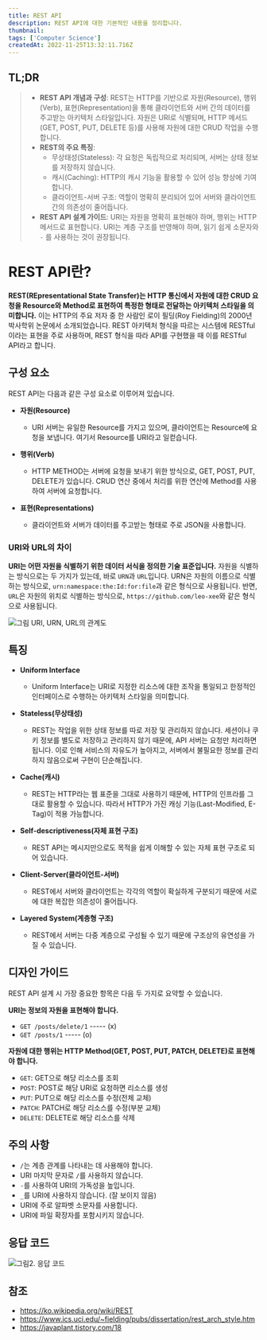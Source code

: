 ```yaml
---
title: REST API
description: REST API에 대한 기본적인 내용을 정리합니다.
thumbnail:
tags: ['Computer Science']
createdAt: 2022-11-25T13:32:11.716Z
---
```


## TL;DR

<Blockquote type="info">

- **REST API 개념과 구성**: REST는 HTTP를 기반으로 자원(Resource), 행위(Verb), 표현(Representation)을 통해 클라이언트와 서버 간의 데이터를 주고받는 아키텍처 스타일입니다. 자원은 URI로 식별되며, HTTP 메서드(GET, POST, PUT, DELETE 등)를 사용해 자원에 대한 CRUD 작업을 수행합니다.
- **REST의 주요 특징**:
  - 무상태성(Stateless): 각 요청은 독립적으로 처리되며, 서버는 상태 정보를 저장하지 않습니다.
  - 캐시(Caching): HTTP의 캐시 기능을 활용할 수 있어 성능 향상에 기여합니다.
  - 클라이언트-서버 구조: 역할이 명확히 분리되어 있어 서버와 클라이언트 간의 의존성이 줄어듭니다.
- **REST API 설계 가이드**: URI는 자원을 명확히 표현해야 하며, 행위는 HTTP 메서드로 표현합니다. URI는 계층 구조를 반영해야 하며, 읽기 쉽게 소문자와 `-` 를 사용하는 것이 권장됩니다.

</Blockquote>

# REST API란?

**REST(REpresentational State Transfer)는 HTTP 통신에서 자원에 대한 CRUD 요청을 Resource와 Method로 표현하여 특정한 형태로 전달하는 아키텍처 스타일을 의미합니다.** 이는 HTTP의 주요 저자 중 한 사람인 로이 필딩(Roy Fielding)의 2000년 박사학위 논문에서 소개되었습니다. REST 아키텍처 형식을 따르는 시스템에 RESTful이라는 표현을 주로 사용하며, REST 형식을 따라 API를 구현했을 때 이를 RESTful API라고 합니다.

## 구성 요소

REST API는 다음과 같은 구성 요소로 이루어져 있습니다.

- **자원(Resource)**

  - URI 서버는 유일한 Resource를 가지고 있으며, 클라이언트는 Resource에 요청을 보냅니다. 여기서 Resource를 URI라고 일컫습니다.

- **행위(Verb)**

  - HTTP METHOD는 서버에 요청을 보내기 위한 방식으로, GET, POST, PUT, DELETE가 있습니다. CRUD 연산 중에서 처리를 위한 연산에 Method를 사용하여 서버에 요청합니다.

- **표현(Representations)**

  - 클라이언트와 서버가 데이터를 주고받는 형태로 주로 JSON을 사용합니다.

### URI와 URL의 차이

**URI는 어떤 자원을 식별하기 위한 데이터 서식을 정의한 기술 표준입니다.** 자원을 식별하는 방식으로는 두 가지가 있는데, 바로 `URN`과 `URL`입니다. URN은 자원의 이름으로 식별하는 방식으로, `urn:namespace:the:Id:for:file`과 같은 형식으로 사용됩니다. 반면, `URL`은 자원의 위치로 식별하는 방식으로, `https://github.com/leo-xee`와 같은 형식으로 사용됩니다.

![그림 URI, URN, URL의 관계도](/assets/contents/rest-api/1.png)

## 특징

- **Uniform Interface**

  - Uniform Interface는 URI로 지정한 리소스에 대한 조작을 통일되고 한정적인 인터페이스로 수행하는 아키텍처 스타일을 의미합니다.

- **Stateless(무상태성)**

  - REST는 작업을 위한 상태 정보를 따로 저장 및 관리하지 않습니다. 세션이나 쿠키 정보를 별도로 저장하고 관리하지 않기 때문에, API 서버는 요청만 처리하면 됩니다. 이로 인해 서비스의 자유도가 높아지고, 서버에서 불필요한 정보를 관리하지 않음으로써 구현이 단순해집니다.

- **Cache(캐시)**

  - REST는 HTTP라는 웹 표준을 그대로 사용하기 때문에, HTTP의 인프라를 그대로 활용할 수 있습니다. 따라서 HTTP가 가진 캐싱 기능(Last-Modified, E-Tag)이 적용 가능합니다.

- **Self-descriptiveness(자체 표현 구조)**

  - REST API는 메시지만으로도 목적을 쉽게 이해할 수 있는 자체 표현 구조로 되어 있습니다.

- **Client-Server(클라이언트-서버)**

  - REST에서 서버와 클라이언트는 각각의 역할이 확실하게 구분되기 때문에 서로에 대한 복잡한 의존성이 줄어듭니다.

- **Layered System(계층형 구조)**

  - REST에서 서버는 다중 계층으로 구성될 수 있기 때문에 구조상의 유연성을 가질 수 있습니다.

## 디자인 가이드

REST API 설계 시 가장 중요한 항목은 다음 두 가지로 요약할 수 있습니다.

**URI는 정보의 자원을 표현해야 합니다.**

- `GET /posts/delete/1` ----- (x)
- `GET /posts/1` ----- (o)

**자원에 대한 행위는 HTTP Method(GET, POST, PUT, PATCH, DELETE)로 표현해야 합니다.**

- `GET`: GET으로 해당 리소스를 조회
- `POST`: POST로 해당 URI로 요청하면 리소스를 생성
- `PUT`: PUT으로 해당 리소스를 수정(전체 교체)
- `PATCH`: PATCH로 해당 리소스를 수정(부분 교체)
- `DELETE`: DELETE로 해당 리소스를 삭제

## 주의 사항

- `/`는 계층 관계를 나타내는 데 사용해야 합니다.
- URI 마지막 문자로 `/`를 사용하지 않습니다.
- `-`를 사용하여 URI의 가독성을 높입니다.
- `_`를 URI에 사용하지 않습니다. (잘 보이지 않음)
- URI에 주로 알파벳 소문자를 사용합니다.
- URI에 파일 확장자를 포함시키지 않습니다.

## 응답 코드

![그림2. 응답 코드](/assets/contents/rest-api/2.png)

## 참조

- https://ko.wikipedia.org/wiki/REST
- https://www.ics.uci.edu/~fielding/pubs/dissertation/rest_arch_style.htm
- https://javaplant.tistory.com/18
